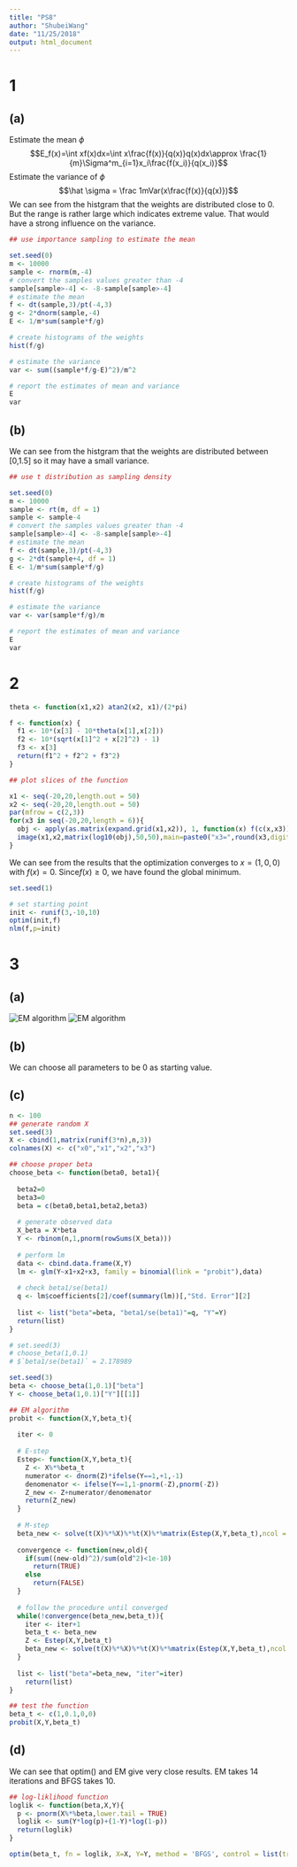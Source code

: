 ```yaml
---
title: "PS8"
author: "ShubeiWang"
date: "11/25/2018"
output: html_document
---
```

# 1

## (a)
Estimate the mean $\phi$ $$E_f(x)=\int xf(x)dx=\int x\frac{f(x)}{q(x)}q(x)dx\approx \frac{1}{m}\Sigma^m_{i=1}x_i\frac{f(x_i)}{q(x_i)}$$
Estimate the variance of $\phi$ $$\hat \sigma = \frac
1mVar(x\frac{f(x)}{q(x)})$$
We can see from the histgram that the weights are distributed close to 0. But the range is rather large which indicates extreme value. That would have a strong influence on the variance.
```r
## use importance sampling to estimate the mean

set.seed(0)
m <- 10000
sample <- rnorm(m,-4)
# convert the samples values greater than -4
sample[sample>-4] <- -8-sample[sample>-4]
# estimate the mean
f <- dt(sample,3)/pt(-4,3)
g <- 2*dnorm(sample,-4)
E <- 1/m*sum(sample*f/g)

# create histograms of the weights
hist(f/g)

# estimate the variance
var <- sum((sample*f/g-E)^2)/m^2

# report the estimates of mean and variance
E
var
```

## (b)

We can see from the histgram that the weights are distributed between [0,1.5] so it may have a small variance.
```r
## use t distribution as sampling density

set.seed(0)
m <- 10000
sample <- rt(m, df = 1)
sample <- sample-4
# convert the samples values greater than -4
sample[sample>-4] <- -8-sample[sample>-4]
# estimate the mean
f <- dt(sample,3)/pt(-4,3)
g <- 2*dt(sample+4, df = 1)
E <- 1/m*sum(sample*f/g)

# create histograms of the weights
hist(f/g)

# estimate the variance
var <- var(sample*f/g)/m

# report the estimates of mean and variance
E
var
```

# 2

```r
theta <- function(x1,x2) atan2(x2, x1)/(2*pi)

f <- function(x) {
  f1 <- 10*(x[3] - 10*theta(x[1],x[2]))
  f2 <- 10*(sqrt(x[1]^2 + x[2]^2) - 1)
  f3 <- x[3]
  return(f1^2 + f2^2 + f3^2)
}

## plot slices of the function 

x1 <- seq(-20,20,length.out = 50)
x2 <- seq(-20,20,length.out = 50)
par(mfrow = c(2,3))
for(x3 in seq(-20,20,length = 6)){
  obj <- apply(as.matrix(expand.grid(x1,x2)), 1, function(x) f(c(x,x3)))
  image(x1,x2,matrix(log10(obj),50,50),main=paste0("x3=",round(x3,digits = 2)))
}
```

We can see from the results that the optimization converges to $x=(1,0,0)$ with $f(x)=0$. Since$f(x)\geq0$, we have found the global minimum.

```r
set.seed(1)

# set starting point
init <- runif(3,-10,10)
optim(init,f)
nlm(f,p=init)

```

# 3

## (a)

![EM algorithm](1.jpeg)
![EM algorithm](2.jpeg)

## (b)

We can choose all parameters to be 0 as starting value.

## (c)

```r
n <- 100
## generate random X
set.seed(3)
X <- cbind(1,matrix(runif(3*n),n,3))
colnames(X) <- c("x0","x1","x2","x3")

## choose proper beta
choose_beta <- function(beta0, beta1){
  
  beta2=0
  beta3=0
  beta = c(beta0,beta1,beta2,beta3)
  
  # generate observed data
  X_beta = X*beta
  Y <- rbinom(n,1,pnorm(rowSums(X_beta)))
  
  # perform lm
  data <- cbind.data.frame(X,Y)
  lm <- glm(Y~x1+x2+x3, family = binomial(link = "probit"),data)
  
  # check beta1/se(beta1) 
  q <- lm$coefficients[2]/coef(summary(lm))[,"Std. Error"][2]
  
  list <- list("beta"=beta, "beta1/se(beta1)"=q, "Y"=Y)
  return(list)
}

# set.seed(3)
# choose_beta(1,0.1)
# $`beta1/se(beta1)` = 2.178989 

set.seed(3)
beta <- choose_beta(1,0.1)["beta"]
Y <- choose_beta(1,0.1)["Y"][[1]]

## EM algorithm
probit <- function(X,Y,beta_t){
  
  iter <- 0
  
  # E-step
  Estep<- function(X,Y,beta_t){
    Z <- X%*%beta_t
    numerator <- dnorm(Z)*ifelse(Y==1,+1,-1)
    denomenator <- ifelse(Y==1,1-pnorm(-Z),pnorm(-Z))
    Z_new <- Z+numerator/denomenator
    return(Z_new)
  }
  
  # M-step
  beta_new <- solve(t(X)%*%X)%*%t(X)%*%matrix(Estep(X,Y,beta_t),ncol = 1)
  
  convergence <- function(new,old){
    if(sum((new-old)^2)/sum(old^2)<1e-10)
      return(TRUE)
    else
      return(FALSE)
  }
  
  # follow the procedure until converged
  while(!convergence(beta_new,beta_t)){
    iter <- iter+1
    beta_t <- beta_new
    Z <- Estep(X,Y,beta_t)
    beta_new <- solve(t(X)%*%X)%*%t(X)%*%matrix(Estep(X,Y,beta_t),ncol = 1)
  }
  
  list <- list("beta"=beta_new, "iter"=iter)
    return(list)
}

## test the function
beta_t <- c(1,0.1,0,0)
probit(X,Y,beta_t)
```

## (d)

We can see that optim() and EM give very close results. EM takes 14 iterations and BFGS takes 10.

```r
## log-liklihood function
loglik <- function(beta,X,Y){
  p <- pnorm(X%*%beta,lower.tail = TRUE)
  loglik <- sum(Y*log(p)+(1-Y)*log(1-p))
  return(loglik)
}

optim(beta_t, fn = loglik, X=X, Y=Y, method = 'BFGS', control = list(trace = TRUE,maxit=10000, fnscale=-1))
```





































